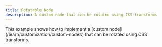 ```yaml
---
title: Rotatable Node
description: A custom node that can be rotated using CSS transforms
---
```




<ExampleLayout>
This example shows how to implement a [custom node](/learn/customization/custom-nodes)
that can be rotated using CSS transforms.

<RemoteCodeViewer route="examples/nodes/rotatable-node" framework="react" />

</ExampleLayout>
